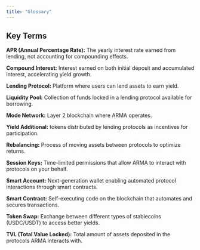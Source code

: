 ```yaml
---
title: "Glossary"
---
```


## Key Terms

**APR (Annual Percentage Rate):** The yearly interest rate earned from lending, not accounting for compounding effects.

**Compound Interest:** Interest earned on both initial deposit and accumulated interest, accelerating yield growth.

**Lending Protocol:** Platform where users can lend assets to earn yield.

**Liquidity Pool:** Collection of funds locked in a lending protocol available for borrowing.

**Mode Network:** Layer 2 blockchain where ARMA operates.

**Yield Additional:** tokens distributed by lending protocols as incentives for participation.

**Rebalancing:** Process of moving assets between protocols to optimize returns.

**Session Keys:** Time-limited permissions that allow ARMA to interact with protocols on your behalf.

**Smart Account:** Next-generation wallet enabling automated protocol interactions through smart contracts.

**Smart Contract:** Self-executing code on the blockchain that automates and secures transactions.

**Token Swap:** Exchange between different types of stablecoins (USDC/USDT) to access better yields.

**TVL (Total Value Locked):** Total amount of assets deposited in the protocols ARMA interacts with.

